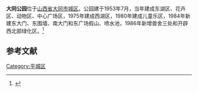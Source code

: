 {{Orphan|time=2015-12-10T11:13:47+00:00}}

'''大同公园'''位于[[山西省|山西省]][[大同市|大同市]][[城区_(大同市)|城区]]。公园建于1953年7月，当年建成东湖区、花卉区、动物区、中心广场区，1975年建成西湖区，1980年建成儿童乐区，1984年新建东大门、东围墙、南大门和东广场假山、喷水池，1986年新增兽舍三处和开辟西北部绿化区。<ref>{{cite book|author1=大同市地方志办公室 《大同年鉴》编辑部编|title=大同年鉴 1994|date=1994-12|publisher=山西古籍出版社|location=太原|pages=126|edition=第1版}}</ref>

== 参考文献 ==
{{reflist}}

[[Category:平城区|Category:平城区]]